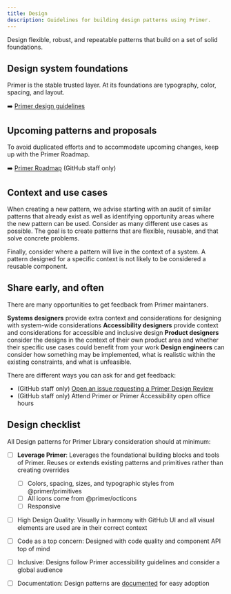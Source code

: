 ```yaml
---
title: Design
description: Guidelines for building design patterns using Primer.
---
```


Design flexible, robust, and repeatable patterns that build on a set of solid foundations.

## Design system foundations

Primer is the stable trusted layer. At its foundations are typography, color, spacing, and layout.

➡️ [Primer design guidelines](/)

## Upcoming patterns and proposals

To avoid duplicated efforts and to accommodate upcoming changes, keep up with the Primer Roadmap.

➡️ [Primer Roadmap](https://github.com/orgs/github/projects/2759/views/29) (GitHub staff only)

## Context and use cases

When creating a new pattern, we advise starting with an audit of similar patterns that already exist as well as identifying opportunity areas where the new pattern can be used. Consider as many different use cases as possible. The goal is to create patterns that are flexible, reusable, and that solve concrete problems.

Finally, consider where a pattern will live in the context of a system. A pattern designed for a specific context is not likely to be considered a reusable component.



## Share early, and often

There are many opportunities to get feedback from Primer maintaners. 

**Systems designers** provide extra context and considerations for designing with system-wide considerations
**Accessibility designers** provide context and considerations for accessible and inclusive design
**Product designers** consider the designs in the context of their own product area and whether their specific use cases could benefit from your work
**Design engineers** can consider how something may be implemented, what is realistic within the existing constraints, and what is unfeasible.

There are different ways you can ask for and get feedback:

- (GitHub staff only) [Open an issue requesting a Primer Design Review](https://github.com/github/primer/#need-a-primer-pattern-or-octicon-)
- (GitHub staff only) Attend Primer or Primer Accessibility open office hours

## Design checklist

All Design patterns for Primer Library consideration should at minimum:

- [ ] **Leverage Primer**: Leverages the foundational building blocks and tools of Primer. Reuses or extends existing patterns and primitives rather than creating overrides 
    - [ ] Colors, spacing, sizes, and typographic styles from @primer/primitives
    - [ ] All icons come from @primer/octicons
    - [ ] Responsive
- [ ] High Design Quality: Visually in harmony with GitHub UI and all visual elements are used are in their correct context
- [ ] Code as a top concern: Designed with code quality and component API top of mind
- [ ] Inclusive: Designs follow Primer accessibility guidelines and consider a global audience 
- [ ] Documentation: Design patterns are [documented](https://primer.style/design/guides/contribute/documentation) for easy adoption
  
